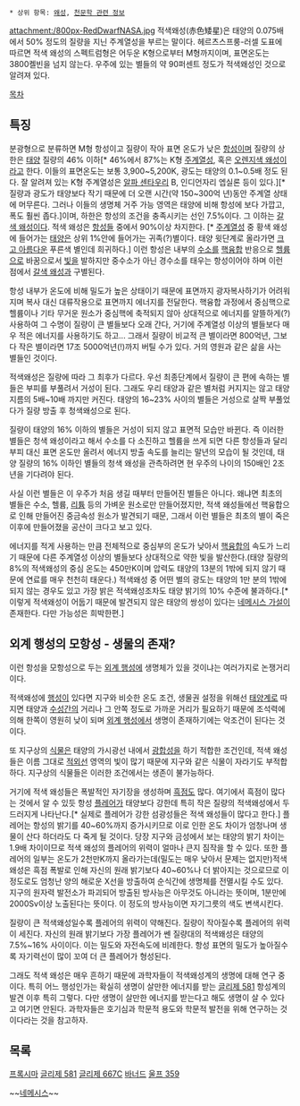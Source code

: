  * 상위 항목: [[왜성]], [[천문학 관련 정보]]

attachment:/800px-RedDwarfNASA.jpg
적색왜성(赤色矮星)은 태양의 0.075배에서 50% 정도의 질량을 지닌 주계열성을 부르는 말이다. 헤르츠스프룽-러셀 도표에 따르면 적색 왜성의 스펙트럼형은 어두운 K형으로부터 M형까지이며, 표면온도는 3800켈빈을 넘지 않는다. 우주에 있는 별들의 약 90퍼센트 정도가 적색왜성인 것으로 알려져 있다.

[[목차]]
== 특징 ==
분광형으로 분류하면 M형 항성이고 질량이 작아 표면 온도가 낮은 [[항성]]이며 질량의 상한은 [[태양]] 질량의 46% 이하[* 46%에서 87%는 K형 [[주계열성]], 혹은 [[오렌지색 왜성]]이라고 한다. 이들의 표면온도는 보통 3,900~5,200K, 광도는 태양의 0.1~0.5배 정도 된다. 잘 알려져 있는 K형 주계열성은 [[알파 센타우리]] B, 인디언자리 엡실론 등이 있다.][* 질량과 광도가 태양보다 작기 때문에 더 오랜 시간(약 150~300억 년)동안 주계열 상태에 머무른다. 그러나 이들의 생명체 거주 가능 영역은 태양에 비해 항성에 보다 가깝고, 폭도 훨씬 좁다.]이며, 하한은 항성의 조건을 충족시키는 선인 7.5%이다. 그 이하는 [[갈색 왜성]]이다. 적색 왜성은 [[항성]]들 중에서 90%이상 차지한다.  [* [[주계열성]] 중 황색 왜성에 들어가는 [[태양]]은 상위 1%안에 들어가는 귀족(?)별이다. 태양 윗단계로 올라가면 [[크고 아름다운]] 푸른색 별인데 희귀하다.] 이런 항성은 내부의 [[수소]]를 [[핵융합]] 반응으로 [[헬륨]]으로 바꿈으로서 [[빛]]을 발하지만 중수소가 아닌 경수소를 태우는 항성이어야 하며 이런 점에서 [[갈색 왜성]]과 구별된다.

항성 내부가 온도에 비해 밀도가 높은 상태이기 때문에 표면까지 광자복사하기가 어려워지며 복사 대신 대류작용으로 표면까지 에너지를 전달한다. 핵융합 과정에서 중심핵으로 헬륨이나 기타 무거운 원소가 중심핵에 축적되지 않아 상대적으로 에너지를 알뜰하게(?) 사용하여 그 수명이 질량이 큰 별들보다 오래 간다, 거기에 주계열성 이상의 별들보다 매우 적은 에너지를 사용하기도 하고... 그래서 질량이 비교적 큰 별이라면 800억년, 그보다 작은 별이라면 17조 5000억년(!)까지 버틸 수가 있다. 거의 영원과 같은 삶을 사는 별들인 것이다. 

적색왜성은 질량에 따라 그 최후가 다르다. 우선 최종단계에서 질량이 큰 편에 속하는 별들은 부피를 부풀려서 거성이 된다. 그래도 우리 태양과 같은 별처럼 커지지는 않고 태양 지름의 5배~10배 까지만 커진다. 태양의 16~23% 사이의 별들은 거성으로 살짝 부풀었다가 질량 방출 후 청색왜성으로 된다. 

질량이 태양의 16% 이하의 별들은 거성이 되지 않고 표면적 모습만 바뀐다. 즉 이러한 별들은 청색 왜성이라고 해서 수소를 다 소진하고 헬륨을 쓰게 되면 다른 항성들과 달리 부피 대신 표면 온도만 올려서 에너지 방출 속도를 늘리는 말년의 모습이 될 것인데, 태양 질량의 16% 이하인 별들의 청색 왜성을 관측하려면 현 우주의 나이의 150배인 2조년을 기다려야 된다.

사실 이런 별들은 이 우주가 처음 생길 때부터 만들어진 별들은 아니다. 왜냐면 최초의 별들은 수소, 헬륨, [[리튬]] 등의 가벼운 원소로만 만들어졌지만, 적색 왜성들에선 핵융합으로 인해 만들어진 중금속성 원소가 발견되기 때문, 그래서 이런 별들은 최초의 별이 죽은 이후에 만들어졌을 공산이 크다고 보고 있다.  

에너지를 적게 사용하는 만큼 전체적으로 중심부의 온도가 낮아서 [[핵융합]]의 속도가 느리기 때문에 다른 주계열성 이상의 별들보다 상대적으로 약한 빛을 발산한다.(태양 질량의 8%의 적색왜성의 중심 온도는 450만K이며 압력도 태양의 13분의 1밖에 되지 않기 때문에 연료를 매우 천천히 태운다.) 적색왜성 중 어떤 별의 광도는 태양의 1만 분의 1밖에 되지 않는 경우도 있고 가장 밝은 적색왜성조차도 태양 밝기의 10% 수준에 불과하다.[* 이렇게 적색왜성이 어둡기 때문에 발견되지 않은 태양의 쌍성이 있다는 [[네메시스 가설]]이 존재한다. 다만 가능성은 희박한편.]

== 외계 행성의 모항성 - 생물의 존재? ==
이런 항성을 모항성으로 두는 [[외계 행성]]에 생명체가 있을 것이냐는 여러가지로 논쟁거리이다.

적색왜성에 [[행성]]이 있다면 지구와 비슷한 온도 조건, 생물권 설정을 위해선 [[태양계]]로 따지면 태양과 [[수성]]간의 거리나 그 안쪽 정도로 가까운 거리가 필요하기 때문에 조석력에 의해 한쪽이 영원히 낮이 되며 [[외계 행성]]에서 생명이 존재하기에는 악조건이 된다는 것이다. 

또 지구상의 [[식물]]은 태양의 가시광선 내에서 [[광합성]]을 하기 적합한 조건인데, 적색 왜성들은 이름 그대로 [[적외선]] 영역의 빛이 많기 때문에 지구와 같은 식물이 자라기도 부적합하다. 지구상의 식물들은 이러한 조건에서는 생존이 불가능하다.

거기에 적색 왜성들은 폭발적인 자기장을 생성하며 [[흑점]]도 많다. 여기에서 흑점이 많다는 것에서 알 수 있듯 항성 [[플레어]]가 태양보다 강한데 특히 작은 질량의 적색왜성에서 두드러지게 나타난다.[* 실제로 플레어가 강한 섬광성들은 적색 왜성들이 많다고 한다.] 플레어는 항성의 밝기를 40~60%까지 증가시키므로 이로 인한 온도 차이가 엄청나며 생물이 산다 하더라도 다 죽게 될 것이다. 당장 지구와 금성에서 보는 태양의 밝기 차이는 1.9배 차이이므로 적색 왜성의 플레어의 위력이 얼마나 큰지 짐작을 할 수 있다. 또한 플레어의 일부는 온도가 2천만K까지 올라가는데(밀도는 매우 낮아서 문제는 없지만)적색왜성은 흑점 폭발로 인해 자신의 원래 밝기보다 40~60%나 더 밝아지는 것으로므로 이 정도로도 엄청난 양의 해로운 X선을 방출하여 순식간에 생명체를 전멸시킬 수도 있다. 지구의 원자력 발전소가 파괴되어 방출된 방사능은 아무것도 아니라는 뜻이며, 1분만에 2000Sv이상 노출된다는 뜻이다. 이 정도의 방사능이면 자기그릇의 색도 변색시킨다.

질량이 큰 적색왜성일수록 플레어의 위력이 약해진다. 질량이 작아질수록 플레어의 위력이 세진다. 자신의 원래 밝기보다 가장 플레어가 쎈 질량대의 적색왜성은 태양의 7.5%~16% 사이이다. 이는 밀도와 자전속도에 비례한다. 항성 표면의 밀도가 높아질수록 자기력선이 많이 꼬여 더 큰 플레어가 형성된다.

그래도 적색 왜성은 매우 흔하기 때문에 과학자들이 적색왜성계의 생명에 대해 연구 중이다. 특히 어느 행성인가는 확실히 생명이 살만한 에너지를 받는 [[글리제 581]] 항성계의 발견 이후 특히 그렇다. 다만 생명이 살만한 에너지를 받는다고 해도 생명이 살 수 있다고 여기면 안된다. 과학자들은 호기심과 학문적 용도와 학문적 발전을 위해 연구하는 것이다라는 것을 참고하자.

== 목록 ==
[[프록시마]]
[[글리제 581]]
[[글리제 667]]C
[[바너드]]
[[울프 359]]

~~[[네메시스]]~~
